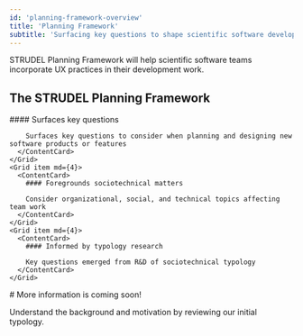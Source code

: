 ```yaml
---
id: 'planning-framework-overview'
title: 'Planning Framework'
subtitle: 'Surfacing key questions to shape scientific software development'
---
```


<Hero>
  STRUDEL Planning Framework will help scientific software teams incorporate UX practices in their development work.

  ## The STRUDEL Planning Framework

  <Grid container spacing={4}>
    <Grid item md={4}>
      <ContentCard>
        #### Surfaces key questions

        Surfaces key questions to consider when planning and designing new software products or features
      </ContentCard>
    </Grid>
    <Grid item md={4}>
      <ContentCard>
        #### Foregrounds sociotechnical matters

        Consider organizational, social, and technical topics affecting team work
      </ContentCard>
    </Grid>
    <Grid item md={4}>
      <ContentCard>
        #### Informed by typology research

        Key questions emerged from R&D of sociotechnical typology
      </ContentCard>
    </Grid>
  </Grid>
</Hero>

<PageContainer>
# More information is coming soon!

Understand the background and motivation by reviewing our initial <Link to="/planning-framework/typology">typology</Link>.

</PageContainer>